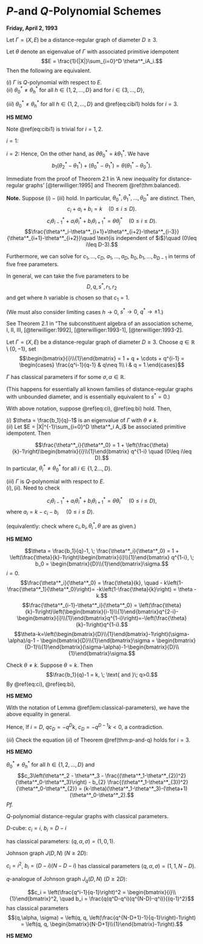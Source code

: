 # $P$-and $Q$-Polynomial Schemes {#lec27}
**Friday, April 2, 1993** 

:::{.theorem #p-and-q}
Let $\Gamma = (X,E)$ be a distance-regular graph of diameter $D\geq 3$.

Let $\theta$ denote an eigenvalue of $\Gamma$ with associated primitive idempotent
$$E = \frac{1}{|X|}\sum_{i=0}^D \theta^*_iA_i.$$
Then the following are equivalent.

| $(i)$ $\Gamma$ is $Q$-polynomial with respect to $E$.

| $(ii)$ $\theta^*_0\neq \theta^*_h$ for all $h\in \{1, 2, \ldots, D\}$ and for $i\in \{3, \ldots, D\}$, 
\begin{align}
& c_i\left(\theta^*_2 - \theta^*_i - \frac{(\theta^*_1-\theta^*_{i-1})^2}{\theta^*_0-\theta^*_i}\right) + b_{i-1}\left(\theta^*_2 - \theta^*_{i-1} - \frac{(\theta^*_1-\theta^*_{i})^2}{\theta^*_0-\theta^*_{i-1}}\right)\\
& = (k-\theta)(\theta^*_1+\theta^*_2-\theta^*_{i-1}-\theta^*_i)-(\theta+1)(\theta^*_0-\theta^*_2) (\#eq:cibi1)
\end{align}

| $(iii)$ $\theta^*_0\neq \theta^*_h$ for all $h\in \{1, 2, \ldots, D\}$ and \@ref(eq:cibi1) holds for $i=3$.
:::

:::{.hs}
**HS MEMO**

Note \@ref(eq:cibi1) is trivial for $i = 1, 2$.

$i=1$: 
\begin{align}
\mathrm{LHS} & = \left(\theta^*_2-\theta^*_1 - \frac{(\theta^*_1-\theta^*_0)^2}{\theta^*_0-\theta^*_1}\right)+ k(\theta^*_2-\theta^*_0)\\
& = \theta^*_2-\theta^*_1 - \theta^*_0 + \theta^*_1 + k(\theta_2^*-\theta^*_0)\\
& = (k+1)(\theta^*_2-\theta^*_0)\\
\mathrm{RHS} & = (k-\theta)(\theta^*_1+\theta^*_2-\theta^*_0-\theta^*_1)-(\theta+1)(\theta^*_0-\theta^*_2)\\
& = (k+1)(\theta^*_2-\theta^*_0).
\end{align}

$i=2$:
\begin{align}
\mathrm{LHS} & = b_1\left(\theta^*_2-\theta^*_1 - \frac{(\theta^*_1-\theta^*_0)^2}{\theta^*_0-\theta^*_1}\right)\\
& = b_1\frac{(\theta^*_2-\theta^*_1)(\theta^*_0-\theta^*_1-\theta^*_2+\theta^*_1)}{\theta^*_0-\theta^*_1}\\
& = b_1\frac{(\theta^*_2-\theta^*_1)(\theta^*_0-\theta^*_2)}{\theta^*_0-\theta^*_1}\\
\mathrm{RHS} & = -(\theta+1)(\theta^*_0-\theta^*_2).
\end{align}
Hence,
\begin{align}
\mathrm{LHS}=\mathrm{RHS} & \leftrightarrow b_1\frac{\theta^*_2-\theta^*_1}{\theta^*_0-\theta^*_1} + (\theta + 1) = 0\\
& \leftrightarrow b_1(\theta^*_2-\theta^*_1)+(\theta+1)(\theta^*_0-\theta^*_1) = 0.
\end{align}
On the other hand,
\begin{align}
b_1\theta^*_2 + a_1\theta^*_1 + c_1\theta^*_0 & = \theta \theta^*_1\\
b_1\theta^*_1 + a_1\theta^*_1 + c_1\theta^*_1 & = k \theta^*_1,
\end{align}
as $\theta \theta^*_0 = k\theta^*_1$.
We have
$$b_1(\theta^*_2 - \theta^*_1) + (\theta^*_0-\theta^*_1) = \theta(\theta^*_1-\theta^*_0).$$
:::

:::{.proof}
Immediate from the proof of Theorem 2.1 in 'A new inequality for distance-regular graphs' [@terwilliger:1995] and Theorem \@ref(thm:balanced).

:::


**Note.** Suppose $(i)-(iii)$ hold. In particular, $\theta^*_0, \theta^*_1, \ldots, \theta^*_D$ are distinct. Then,
$$c_i + a_i + b_i = k\quad (0\leq i\leq D).$$
$$c_i\theta^*_{i-1} + a_i\theta^*_i + b_i\theta^*_{i+1} = \theta \theta^*_j \quad (0\leq i\leq D).$$
$$\frac{\theta^*_i-\theta^*_{i+1}+\theta^*_{i+2}-\theta^*_{i-3}}{\theta^*_{i+1}-\theta^*_{i+2}}\quad \text{is independent of $i$}\quad (0\leq i\leq D-3).$$
\begin{align}
& c_i\left(\theta^*_2 - \theta^*_i - \frac{(\theta^*_1-\theta^*_{i-1})^2}{\theta^*_0-\theta^*_i}\right) + b_{i-1}\left(\theta^*_2 - \theta^*_{i-1} - \frac{(\theta^*_1-\theta^*_{i})^2}{\theta^*_0-\theta^*_{i-1}}\right)\\
& = (k-\theta)(\theta^*_1+\theta^*_2-\theta^*_{i-1}-\theta^*_i)-(\theta+1)(\theta^*_0-\theta^*_2).
\end{align}

Furthermore, we can solve for $c_1, \ldots, c_D$, $a_1, \ldots, a_D$, $b_0, b_1, \ldots, b_{D-1}$ in terms of five free parameters.

In general, we can take the five parameters to be
$$D, q, s^*, r_1, r_2$$
and get
\begin{align}
b_i & = \frac{h(1-q^{i-D})(1-s^*q^{i+1})(1-r_1q^{i+1})(1-r_2q^{i+1})}{(1-s^*q^{2i+1})(1-s^*q^{2i+2})} \quad (0\leq i\leq D),\\
c_i & = \frac{h(1-q^{i})(1-s^*q^{D+i+1})(r_1-s^*q^{i})(r_2-s^*q^{i})}{s^*q^D(1-s^*q^{2i})(1-s^*q^{2i+1})} \quad (0\leq i\leq D),\\
a_i & = b_0 - c_i - b_i \quad (0\leq i\leq D),
\end{align}
where $h$ variable is chosen so that $c_1 = 1$.

(We must also consider limiting cases $h\to 0$, $s^*\to 0$, $q^*\to \pm 1$.)

See Theorem 2.1 in "The subconstituent algebra of an association scheme, I, II, III, [@terwilliger:1992], [@terwilliger:1993-1], [@terwilliger:1993-2].


:::{.definition #qbinomial}
Let $\Gamma = (X,E)$ be a distance-regular graph of diameter $D\geq 3$. Choose $q \in \mathbb{R}\setminus \{0,-1\}$, set
$$\begin{bmatrix}{i}\\{1}\end{bmatrix} = 1 + q + \cdots + q^{i-1} = \begin{cases} \frac{q^i-1}{q-1} & q\neq 1\\
i & q = 1.\end{cases}$$
:::

:::{.definition #classical}
$\Gamma$ has classical parameters if
\begin{align}
c_i & = \begin{bmatrix}{i}\\{1}\end{bmatrix}\left(1+ \alpha \begin{bmatrix}{i-1}\\{1}\end{bmatrix}\right) (\#eq:ci)\\
b_i & = \left(\begin{bmatrix}{D}\\{1}\end{bmatrix}-\begin{bmatrix}{i}\\{1}\end{bmatrix}\right)\left(\sigma- \alpha \begin{bmatrix}{i}\\{1}\end{bmatrix}\right) (\#eq:bi)
\end{align}
for some $\sigma, \alpha\in \mathbb{R}$.

(This happens for essentially all known families of distance-regular graphs with unbounded diameter, and is essentially equivalent to $s^*=0$.)
:::


:::{.lemma #classical-parameters}
With above notation, suppose \@ref(eq:ci), \@ref(eq:bi) hold.
Then,

| $(i)$ $\theta = \frac{b_1}{q}-1$ is an eigenvalue of $\Gamma$ with $\theta\neq k$.

| $(ii)$ Let $E = |X|^{-1}\sum_{i=0}^D \theta^*_i A_i$ be associated primitive idempotent. Then
$$\frac{\theta^*_i}{\theta^*_0} = 1 + \left(\frac{\theta}{k}-1\right)\begin{bmatrix}{i}\\{1}\end{bmatrix} q^{1-i} \quad (0\leq i\leq D).$$
In particular, $\theta^*_i \neq \theta^*_0$ for all $i\in \{1, 2 \ldots, D\}$.

| $(iii)$ $\Gamma$ is $Q$-polynomial with respect to $E$.
:::

:::{.proof}
| $(i), (ii)$. Need to check
$$c_i\theta^*_{i-1} + a_i\theta^*_i + b_i\theta^*_{i+1} = \theta \theta^*_i \quad (0\leq i\leq D),$$
where $a_i = k-c_i - b_i$ $\quad (0\leq i \leq D)$.

(equivalently: check
\begin{equation}
c_i(\theta^*_{i-1}-\theta^*_i) + b_i(\theta^*_i -\theta^*_{i+1}) = (\theta-k) \theta^*_i \quad (0\leq i\leq D),(\#eq:cibithetak)
\end{equation}
where $c_i, b_i, \theta^*_i, \theta$ are as given.)

:::{.hs}
**HS MEMO**

$$\theta = \frac{b_1}{q}-1, \; \frac{\theta^*_i}{\theta^*_0} = 1 + \left(\frac{\theta}{k}-1\right)\begin{bmatrix}{i}\\{1}\end{bmatrix} q^{1-i}, \; b_0 = \begin{bmatrix}{D}\\{1}\end{bmatrix}\sigma.$$
$i=0$. 
$$\frac{\theta^*_i}{\theta^*_0} = \frac{\theta}{k}, \quad - k\left(1-\frac{\theta^*_1}{\theta^*_0}\right)= -k\left(1-\frac{\theta}{k}\right) = \theta -k.$$
$$\frac{\theta^*_{i-1}-\theta^*_i}{\theta^*_0} = \left(\frac{\theta}{k}-1\right)\left(\begin{bmatrix}{i-1}\\{1}\end{bmatrix}q^{2-i}-\begin{bmatrix}{i}\\{1}\end{bmatrix}q^{1-i}\right)=-\left(\frac{\theta}{k}-1\right)q^{1-i}.$$
$$\theta-k=\left(\begin{bmatrix}{D}\\{1}\end{bmatrix}-1\right)(\sigma-\alpha)/q-1 - \begin{bmatrix}{D}\\{1}\end{bmatrix}\sigma = \begin{bmatrix}{D-1}\\{1}\end{bmatrix}(\sigma-\alpha)-1-\begin{bmatrix}{D}\\{1}\end{bmatrix}\sigma.$$
\begin{align}
& (c_i(\theta^*_{i-1}-\theta^*_i) + b_i(\theta^*_i -\theta^*_{i+1}) - (\theta-k) \theta^*_i)/\theta^*_0\\
& \quad = -\begin{bmatrix}{i}\\{1}\end{bmatrix}\left(1+\alpha \begin{bmatrix}{i-1}\\{1}\end{bmatrix}\right)\left(\frac{\theta}{k}-1\right)q^{1-i} + \left(\begin{bmatrix}{D}\\{1}\end{bmatrix}-\begin{bmatrix}{i}\\{1}\end{bmatrix}\right)\left(\sigma- \alpha \begin{bmatrix}{i}\\{1}\end{bmatrix}\right)\left(\frac{\theta}{k}-1\right)q^{-i}\\
& \qquad\qquad -(\theta-k)\left(1+\left(\frac{\theta}{k}-1\right)\begin{bmatrix}{i}\\{1}\end{bmatrix}q^{1-i}\right)\\
& \quad = \left(\frac{\theta}{k}-1\right)\left(-\begin{bmatrix}{i}\\{1}\end{bmatrix}\left(1+
\alpha\begin{bmatrix}{i-1}\\{1}\end{bmatrix}\right)q^{1-i}+\begin{bmatrix}{D-i}\\{1}\end{bmatrix}\left(\sigma-\alpha \begin{bmatrix}{i}\\{1}\end{bmatrix}\right)\right.\\
& \qquad\qquad\left.-\left(\begin{bmatrix}{D}\\{1}\end{bmatrix}\sigma +  \left(\begin{bmatrix}{D-1}\\{1}\end{bmatrix}(\sigma-\alpha)-1-\begin{bmatrix}{D}\\{1}\end{bmatrix}\sigma\right)\begin{bmatrix}{i}\\{1}\end{bmatrix}q^{1-i}\right)\right)\\
& \quad = \left(\frac{\theta}{k}-1\right)\left(-\begin{bmatrix}{i}\\{1}\end{bmatrix}q^{1-i}-\alpha\left(\begin{bmatrix}{i}\\{1}\end{bmatrix}\begin{bmatrix}{i-1}\\{1}\end{bmatrix}q^{1-i}+\begin{bmatrix}{D-i}\\{1}\end{bmatrix}\begin{bmatrix}{i}\\{1}\end{bmatrix}-\begin{bmatrix}{D-1}\\{1}\end{bmatrix}\begin{bmatrix}{i}\\{1}\end{bmatrix}q^{1-i}\right)\right.\\
&  \qquad\qquad \left.+\sigma\left(\begin{bmatrix}{D-i}\\{1}\end{bmatrix}-\begin{bmatrix}{D}\\{1}\end{bmatrix}-\begin{bmatrix}{D-1}\\{1}\end{bmatrix}\begin{bmatrix}{i}\\{1}\end{bmatrix}q^{1-i}+\begin{bmatrix}{D}\\{1}\end{bmatrix}\begin{bmatrix}{i}\\{1}\end{bmatrix}q^{1-i}\right)+\begin{bmatrix}{i}\\{1}\end{bmatrix}q^{1-i}\right)
\end{align}
:::

Check $\theta\neq k$. Suppose $\theta = k$. Then
$$\frac{b_1}{q}-1 = k, \; \text{ and }\; q>0.$$
By \@ref(eq:ci), \@ref(eq:bi),
\begin{align}
qc_i - b_i - q(qc_{i-1}-b_{i-1}) & = (k-\theta)q \quad (1\leq i\leq D)\\
& = 0.
\end{align}

:::{.hs}
**HS MEMO**

With the notation of Lemma \@ref(lem:classical-parameters), we have the above equality in general.
\begin{align}
& qc_i-b_i - q(qc_{i-1}-b_{i-1})\\
& \quad = q\begin{bmatrix}{i}\\{1}\end{bmatrix}\left(1+\alpha \begin{bmatrix}{i-1}\\{1}\end{bmatrix}\right)-\left(\begin{bmatrix}{D}\\{1}\end{bmatrix}-\begin{bmatrix}{i}\\{1}\end{bmatrix}\right)\left(\sigma-\alpha\begin{bmatrix}{i}\\{1}\end{bmatrix}\right)\\
& \qquad\qquad -q\left(q\begin{bmatrix}{i-1}\\{1}\end{bmatrix}\left(1+\alpha\begin{bmatrix}{i-2}\\{1}\end{bmatrix}\right)-\left(\begin{bmatrix}{D}\\{1}\end{bmatrix}-\begin{bmatrix}{i-1}\\{1}\end{bmatrix}\right)\left(\sigma-\alpha\begin{bmatrix}{i-1}\\{1}\end{bmatrix}\right)\right)\\
& \quad = \left(q\begin{bmatrix}{i}\\{1}\end{bmatrix}-q^2\begin{bmatrix}{i-1}\\{1}\end{bmatrix}\right) \\
& \qquad\qquad + \alpha\left(q\begin{bmatrix}{i}\\{1}\end{bmatrix}\begin{bmatrix}{i-1}\\{1}\end{bmatrix}+\begin{bmatrix}{D}\\{1}\end{bmatrix}\begin{bmatrix}{i}\\{1}\end{bmatrix}-\begin{bmatrix}{i}\\{1}\end{bmatrix}\begin{bmatrix}{i}\\{1}\end{bmatrix}\right.\\
& \qquad\qquad \left.-q^2\begin{bmatrix}{i-1}\\{1}\end{bmatrix}\begin{bmatrix}{i-2}\\{1}\end{bmatrix}-q\begin{bmatrix}{D}\\{1}\end{bmatrix}\begin{bmatrix}{i-1}\\{1}\end{bmatrix}+q\begin{bmatrix}{i-1}\\{1}\end{bmatrix}\begin{bmatrix}{i-1}\\{1}\end{bmatrix}\right)\\
& \qquad\qquad + \sigma\left(-\begin{bmatrix}{D}\\{1}\end{bmatrix}+\begin{bmatrix}{i}\\{1}\end{bmatrix} + q\begin{bmatrix}{i-1}\\{1}\end{bmatrix}\right)\\
& \quad = q+\alpha\left(-\begin{bmatrix}{i}\\{1}\end{bmatrix}+\begin{bmatrix}{D}\\{1}\end{bmatrix}+q\begin{bmatrix}{i-1}\\{1}\end{bmatrix}\right)+\sigma(q^D-1+1)\\
& \quad = q\left(1 + \begin{bmatrix}{D-1}\\{1}\end{bmatrix}\alpha + q^{D-1}\sigma\right)\\
& \quad = q\left(\begin{bmatrix}{D}\\{1}\end{bmatrix}\sigma - \begin{bmatrix}{D-1}\\{1}\end{bmatrix}\sigma + \begin{bmatrix}{D-1}\\{1}\end{bmatrix}\alpha + 1\right)\\
& \quad = q\left(k-\frac{\begin{bmatrix}{D}\\{1}\end{bmatrix}-1}{q}(\sigma-\alpha)+1\right)\\
& \quad = q(k-\theta).
\end{align}
:::

Hence,
\begin{align}
qc_i - b_i & = q(qc_{i-1}-b_{i-1})\quad (1\leq i\leq D)\\
& = q^i(qc_0 - b_0)\\
& = -q^ik.
\end{align}
If $i = D$, $qc_D = -q^Dk$, $c_D = -q^{D-1}k < 0$, a contradiction.


| $(iii)$ Check the equation $(ii)$ of Theorem \@ref(thm:p-and-q) holds for $i=3$.
:::

:::{.hs}
**HS MEMO**

$\theta^*_0\neq \theta^*_h$ for all $h\in \{1,2,\ldots, D\}$ and 
$$c_3\left(\theta^*_2 - \theta^*_3 - \frac{(\theta^*_1-\theta^*_{2})^2}{\theta^*_0-\theta^*_3}\right) - b_{2} \frac{(\theta^*_1-\theta^*_{3})^2}{\theta^*_0-\theta^*_{2}} = (k-\theta)(\theta^*_1-\theta^*_3)-(\theta+1)(\theta^*_0-\theta^*_2).$$
_Pf._
\begin{align}
\frac{\mathrm{LHS}}{\theta^*_0} & = \begin{bmatrix}{3}\\{1}\end{bmatrix}\left(1+\alpha \begin{bmatrix}{2}\\{1}\end{bmatrix}\right)\left(1-\frac{\theta}{k}\right)\left(q^{-2} - \frac{q^{-2}}{\begin{bmatrix}{3}\\{1}\end{bmatrix}q^{-2}}\right)\\
& \qquad -\left(\begin{bmatrix}{D}\\{1}\end{bmatrix}-\begin{bmatrix}{2}\\{1}\end{bmatrix}\right)\left(\sigma-\alpha \begin{bmatrix}{2}\\{1}\end{bmatrix}\right)\left(1-\frac{\theta}{k}\right)\frac{\left(\begin{bmatrix}{3}\\{1}\end{bmatrix}q^{1-3}-1\right)^2}{\begin{bmatrix}{2}\\{1}\end{bmatrix}q^{-1}}\\
& = \left(1-\frac{\theta}{k}\right)\left(\left(1+\alpha\begin{bmatrix}{2}\\{1}\end{bmatrix}\right)q^{-2}\begin{bmatrix}{2}\\{1}\end{bmatrix}-\left(\begin{bmatrix}{D}\\{1}\end{bmatrix}-\begin{bmatrix}{2}\\{1}\end{bmatrix}\right)\left(\sigma-\alpha\begin{bmatrix}{2}\\{1}\end{bmatrix}\right)\begin{bmatrix}{2}\\{1}\end{bmatrix}q^{-3}\right)\\
& = \left(1-\frac{\theta}{k}\right)\left(q^{-2}\begin{bmatrix}{2}\\{1}\end{bmatrix}+\alpha\left(q^{-2}\begin{bmatrix}{2}\\{1}\end{bmatrix}\begin{bmatrix}{2}\\{1}\end{bmatrix}+q^{-1}\begin{bmatrix}{2}\\{1}\end{bmatrix}\begin{bmatrix}{2}\\{1}\end{bmatrix}\begin{bmatrix}{D-2}\\{1}\end{bmatrix}\right)\right.\\
& \qquad \left.-q^{-1}\begin{bmatrix}{2}\\{1}\end{bmatrix}\begin{bmatrix}{D-2}\\{1}\end{bmatrix}\sigma\right)\\
\frac{\mathrm{RHS}}{\theta^*_0} & = \left(\begin{bmatrix}{D}\\{1}\end{bmatrix}\sigma-\begin{bmatrix}{D-1}\\{1}\end{bmatrix}(\sigma-\alpha)+1\right)\left(1-\frac{\theta}{k}\right)\left(\begin{bmatrix}{3}\\{1}\end{bmatrix}q^{-2}-1\right)\\
& \qquad -\begin{bmatrix}{D-1}\\{1}\end{bmatrix}(\sigma-\alpha)\left(1-\frac{\theta}{k}\right)\begin{bmatrix}{2}\\{1}\end{bmatrix}q^{-1}\\
& = \left(1-\frac{\theta}{k}\right)\left(q^{-2}\begin{bmatrix}{2}\\{1}\end{bmatrix}+\begin{bmatrix}{2}\\{1}\end{bmatrix}q^{-1}\sigma\left(q^{D-2}-\begin{bmatrix}{D-1}\\{1}\end{bmatrix}\right)\right.\\
& \qquad \left. +\begin{bmatrix}{2}\\{1}\end{bmatrix}q^{-2}\alpha\left(\begin{bmatrix}{D-1}\\{1}\end{bmatrix}+q\begin{bmatrix}{D-1}\\{1}\end{bmatrix}\right)\right)\\
& = \left(1-\frac{\theta}{k}\right)\left(q^{-2}\begin{bmatrix}{2}\\{1}\end{bmatrix}-\sigma q^{-1}\begin{bmatrix}{2}\\{1}\end{bmatrix}\begin{bmatrix}{D-2}\\{1}\end{bmatrix}+\alpha q^{-2}\begin{bmatrix}{2}\\{1}\end{bmatrix}\begin{bmatrix}{2}\\{1}\end{bmatrix}\begin{bmatrix}{D-1}\\{1}\end{bmatrix}\right)
\end{align}
:::

:::{.example #classical-parameters}
$Q$-polynomial distance-regular graphs with classical parameters.

| $D$-cube: $c_i = i$, $b_i = D-i$
has classical parameters: $(q,\alpha, \sigma) = (1, 0, 1)$.

| Johnson graph $J(D,N)$ $(N\geq 2D)$: 
$c_i = i^2$, $b_i = (D-i)(N-D-i)$
has classical parameters $(q,\alpha, \sigma) = (1, 1, N-D)$.

| $q$-analogue of Johnson graph $J_q(D,N)$ $(D\geq 2D)$:
$$c_i = \left(\frac{q^i-1}{q-1}\right)^2 = \begin{bmatrix}{i}\\{1}\end{bmatrix}^2, \quad b_i = \frac{q(q^D-q^i)(q^{N-D}-q^i)}{(q-1)^2}$$
has classical parameters 
$$(q,\alpha, \sigma) = \left(q, q, \left(\frac{q^{N-D+1}-1}{q-1}\right)-1\right) = \left(q, q, \begin{bmatrix}{N-D+1}\\{1}\end{bmatrix}-1\right).$$

:::{.hs}
**HS MEMO**

\begin{align}
b_i & = \left(\begin{bmatrix}{D}\\{1}\end{bmatrix}-\begin{bmatrix}{i}\\{1}\end{bmatrix}\right)\left(\begin{bmatrix}{N-D+1}\\{1}\end{bmatrix}-1-q\begin{bmatrix}{i}\\{1}\end{bmatrix}\right)\\
& = \left(\begin{bmatrix}{D}\\{1}\end{bmatrix}-\begin{bmatrix}{i}\\{1}\end{bmatrix}\right)\left(\begin{bmatrix}{N-D+1}\\{1}\end{bmatrix}-\begin{bmatrix}{i+1}\\{1}\end{bmatrix}\right)\\
& = \frac{q(q^D-q^i)(q^{N-D}-q^i)}{(q-1)^2}.
\end{align}
:::

:::
